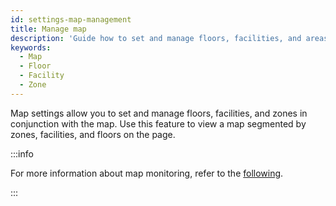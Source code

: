 ```yaml
---
id: settings-map-management
title: Manage map
description: 'Guide how to set and manage floors, facilities, and areas.'
keywords:
  - Map
  - Floor
  - Facility
  - Zone
---
```

Map settings allow you to set and manage floors, facilities, and zones in conjunction with the map. Use this feature to view a map segmented by zones, facilities, and floors on the <Cmd sid='shell.header.arena' /> page.

<DocCardList />

:::info

For more information about map monitoring, refer to the [following](monitoring-map).

:::
